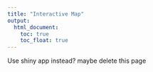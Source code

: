 ```yaml
---
title: "Interactive Map"
output: 
  html_document:
    toc: true
    toc_float: true
---
```



Use shiny app instead? maybe delete this page 